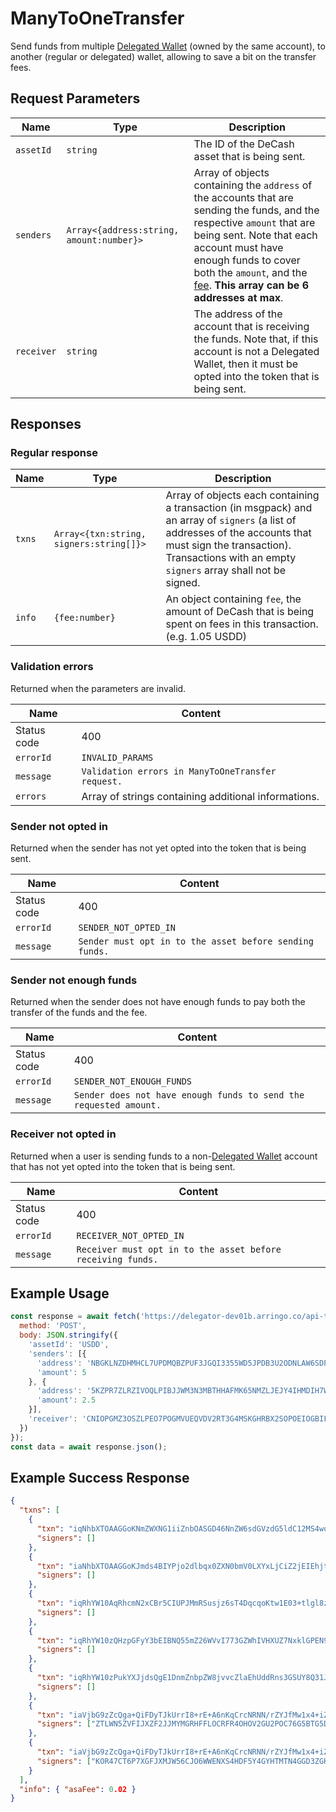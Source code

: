 # ManyToOneTransfer

Send funds from multiple [Delegated Wallet](/docs/concepts/delegated-wallets) (owned by the same account), to another (regular or delegated) wallet, allowing to save a bit on the transfer fees.

## Request Parameters

|     Name    |                    Type                   | Description |
| ----------- | ----------------------------------------- | ----------- | 
| `assetId`   | `string`                                  | The ID of the DeCash asset that is being sent. |
| `senders`   | `Array<{address:string, amount:number}>`  | Array of objects containing the `address` of the accounts that are sending the funds, and the respective `amount` that are being sent. Note that each account must have enough funds to cover both the `amount`, and the [fee](/docs/api/fees). **This array can be 6 addresses at max**. |
| `receiver`  | `string`                                  | The address of the account that is receiving the funds. Note that, if this account is not a Delegated Wallet, then it must be opted into the token that is being sent. | 

## Responses

### Regular response

|     Name    |                   Type                  | Description |
| ----------- | --------------------------------------- | ----------- | 
| `txns`      | `Array<{txn:string, signers:string[]}>` | Array of objects each containing a transaction (in msgpack) and an array of `signers` (a list of addresses of the accounts that must sign the transaction). Transactions with an empty `signers` array shall not be signed. |
| `info`      | `{fee:number}`                          | An object containing `fee`, the amount of DeCash that is being spent on fees in this transaction. (e.g. 1.05 USDD) | 

### Validation errors

Returned when the parameters are invalid.

|     Name    |                              Content                              |
| ----------- | ----------------------------------------------------------------- |
| Status code | 400                                                               |
| `errorId`   | `INVALID_PARAMS`                                                  |
| `message`   | `Validation errors in ManyToOneTransfer request.`                 | 
| `errors`    | Array of strings containing additional informations.              |

### Sender not opted in 

Returned when the sender has not yet opted into the token that is being sent.

|     Name    |                              Content                              |
| ----------- | ----------------------------------------------------------------- |
| Status code | 400                                                               |
| `errorId`   | `SENDER_NOT_OPTED_IN`                                             |
| `message`   | `Sender must opt in to the asset before sending funds.`           | 

### Sender not enough funds

Returned when the sender does not have enough funds to pay both the transfer of the funds and the fee.

|     Name    |                              Content                              |
| ----------- | ----------------------------------------------------------------- |
| Status code | 400                                                               |
| `errorId`   | `SENDER_NOT_ENOUGH_FUNDS`                                         |
| `message`   | `Sender does not have enough funds to send the requested amount.` |

### Receiver not opted in

Returned when a user is sending funds to a non-[Delegated Wallet](/docs/concepts/delegated-wallets) account that has not yet opted into the token that is being sent.

|     Name    |                              Content                              |
| ----------- | ----------------------------------------------------------------- |
| Status code | 400                                                               |
| `errorId`   | `RECEIVER_NOT_OPTED_IN`                                           |
| `message`   | `Receiver must opt in to the asset before receiving funds.`       |

## Example Usage

<Tabs>
<TabItem value="js" label="JavaScript">

```js
const response = await fetch('https://delegator-dev01b.arringo.co/api-test/ManyToOneTransfer', {
  method: 'POST',
  body: JSON.stringify({
    'assetId': 'USDD',
    'senders': [{
      'address': 'NBGKLNZDHMHCL7UPDMQBZPUF3JGQI3355WD5JPDB3U2ODNLAW6SDPO67JE',
      'amount': 5
    }, {
      'address': '5KZPR7ZLRZIVOQLPIBJJWM3N3MBTHHAFMK65NMZLJEJY4IHMDIH7WFFIOE',
      'amount': 2.5
    }],
    'receiver': 'CNIOPGMZ3OSZLPEO7POGMVUEQVDV2RT3G4MSKGHRBX2SOPOEIOGBIFIMVQ'
  })
});
const data = await response.json();
```

</TabItem>
</Tabs>

## Example Success Response

```json
{
  "txns": [
    {
      "txn": "iqNhbXTOAAGGoKNmZWXNG1iiZnbOASGD46NnZW6sdGVzdG5ldC12MS4womdoxCBIY7UYpLPITsgQ8i1PEIHLD3HwWaesIN7GL39w5Qk6IqNncnDEIAI+pMgc52yXFnTJYkQeo4naJuyfh7HvRYCHvHRhIc+domx2zgEhh8ujcmN2xCDM12b3NSoTfJdJSzDDROUq3CiWPHHdXRqae4X/G6GZuqNzbmTEIGvkIhQ8kyZFK6yPPqxPgOpyqgq3DUTTf62WCXzMNcePpHR5cGWjcGF5",
      "signers": []
    },
    {
      "txn": "iaNhbXTOAAGGoKJmds4BIYPjo2dlbqx0ZXN0bmV0LXYxLjCiZ2jEIEhjtRiks8hOyBDyLU8QgcsPcfBZp6wg3sYvf3DlCToio2dycMQgAj6kyBznbJcWdMliRB6jidom7J+Hse9FgIe8dGEhz52ibHbOASGHy6NyY3bEIFOjz4p+f+5ipuxNu+El3rWI28uHGXuOGwebJt4Yw95Mo3NuZMQga+QiFDyTJkUrrI8+rE+A6nKqCrcNRNN/rZYJfMw1x4+kdHlwZaNwYXk=",
      "signers": []
    },
    {
      "txn": "iqRhYW10AqRhcmN2xCBr5CIUPJMmRSusjz6sT4DqcqoKtw1E03+tlgl8zDXHj6Jmds4BIYPjo2dlbqx0ZXN0bmV0LXYxLjCiZ2jEIEhjtRiks8hOyBDyLU8QgcsPcfBZp6wg3sYvf3DlCToio2dycMQgAj6kyBznbJcWdMliRB6jidom7J+Hse9FgIe8dGEhz52ibHbOASGHy6NzbmTEIGhMpbcjOw4l/o8bIBy+hdpNBG997YfUvGHdNOG1YLekpHR5cGWlYXhmZXKkeGFpZM4DGUVQ",
      "signers": []
    },
    {
      "txn": "iqRhYW10zQHzpGFyY3bEIBNQ55mZ26WVvI773GZWhIVHXUZ7NxklGPEN9Sc9xEOMomZ2zgEhg+OjZ2VurHRlc3RuZXQtdjEuMKJnaMQgSGO1GKSzyE7IEPItTxCByw9x8FmnrCDexi9/cOUJOiKjZ3JwxCACPqTIHOdslxZ0yWJEHqOJ2ibsn4ex70WAh7x0YSHPnaJsds4BIYfLo3NuZMQgaEyltyM7DiX+jxsgHL6F2k0Eb33th9S8Yd004bVgt6SkdHlwZaVheGZlcqR4YWlkzgMZRVA=",
      "signers": []
    },
    {
      "txn": "iqRhYW10zPukYXJjdsQgE1DnmZnbpZW8jvvcZlaEhUddRns3GSUY8Q31Jz3EQ4yiZnbOASGD46NnZW6sdGVzdG5ldC12MS4womdoxCBIY7UYpLPITsgQ8i1PEIHLD3HwWaesIN7GL39w5Qk6IqNncnDEIAI+pMgc52yXFnTJYkQeo4naJuyfh7HvRYCHvHRhIc+domx2zgEhh8ujc25kxCDqsvj/K45RV0FvQFKbM23bAzOcBWK91rMrSROOIOwaD6R0eXBlpWF4ZmVypHhhaWTOAxlFUA==",
      "signers": []
    },
    {
      "txn": "iaVjbG9zZcQga+QiFDyTJkUrrI8+rE+A6nKqCrcNRNN/rZYJfMw1x4+iZnbOASGD46NnZW6sdGVzdG5ldC12MS4womdoxCBIY7UYpLPITsgQ8i1PEIHLD3HwWaesIN7GL39w5Qk6IqNncnDEIAI+pMgc52yXFnTJYkQeo4naJuyfh7HvRYCHvHRhIc+domx2zgEhh8ujcmN2xCBr5CIUPJMmRSusjz6sT4DqcqoKtw1E03+tlgl8zDXHj6NzbmTEIMzXZvc1KhN8l0lLMMNE5SrcKJY8cd1dGpp7hf8boZm6pHR5cGWjcGF5",
      "signers": ["ZTLWN5ZVFIJXZF2JJMYMGRHFFLOCRFR4OHOV2GU2POC76G5BTG5DOBVU3E"]
    },
    {
      "txn": "iaVjbG9zZcQga+QiFDyTJkUrrI8+rE+A6nKqCrcNRNN/rZYJfMw1x4+iZnbOASGD46NnZW6sdGVzdG5ldC12MS4womdoxCBIY7UYpLPITsgQ8i1PEIHLD3HwWaesIN7GL39w5Qk6IqNncnDEIAI+pMgc52yXFnTJYkQeo4naJuyfh7HvRYCHvHRhIc+domx2zgEhh8ujcmN2xCBr5CIUPJMmRSusjz6sT4DqcqoKtw1E03+tlgl8zDXHj6NzbmTEIFOjz4p+f+5ipuxNu+El3rWI28uHGXuOGwebJt4Yw95MpHR5cGWjcGF5",
      "signers": ["KOR47CT6P7XGFJXMJW56CJO6WWENXS4HDF5Y4GYHTMTN4GGD3ZGHVEX4BY"]
    }
  ],
  "info": { "asaFee": 0.02 }
}
```
